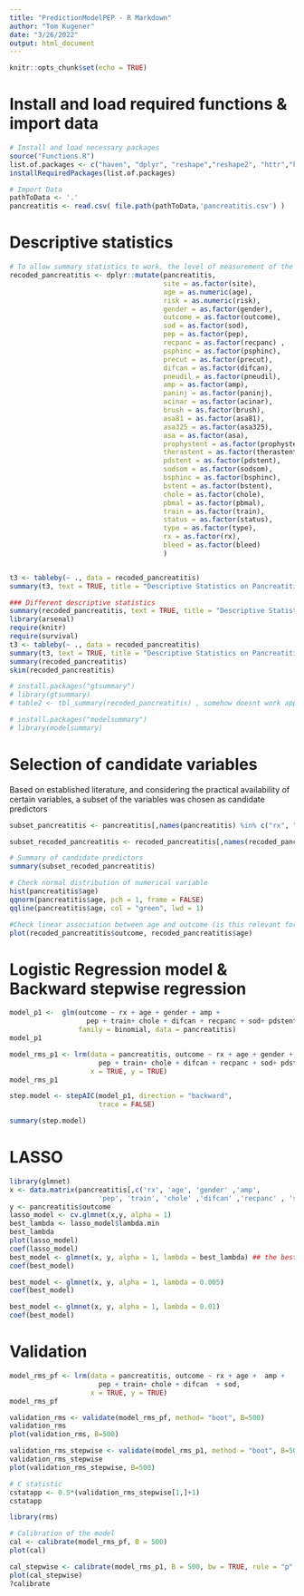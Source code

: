 ```yaml
---
title: "PredictionModelPEP - R Markdown"
author: "Tom Kugener"
date: "3/26/2022"
output: html_document
---
```



```r
knitr::opts_chunk$set(echo = TRUE)
```
# Install and load required functions & import data
```r
# Install and load necessary packages 
source("Functions.R")
list.of.packages <- c("haven", "dplyr", "reshape","reshape2", "httr","kableExtra", "ggplot2", "GGally", "epiDisplay", "tidyverse", "caret", "leaps", "arsenal", "skimr", "MASS", "rms", "rmda", "glmnet") 
installRequiredPackages(list.of.packages)

# Import Data
pathToData <- '.' 
pancreatitis <- read.csv( file.path(pathToData,'pancreatitis.csv') )
```

# Descriptive statistics
```r
# To allow summary statistics to work, the level of measurement of the variables will be defined
recoded_pancreatitis <- dplyr::mutate(pancreatitis,
                                      site = as.factor(site),
                                      age = as.numeric(age),
                                      risk = as.numeric(risk),
                                      gender = as.factor(gender),
                                      outcome = as.factor(outcome),
                                      sod = as.factor(sod),
                                      pep = as.factor(pep),
                                      recpanc = as.factor(recpanc) ,
                                      psphinc = as.factor(psphinc),
                                      precut = as.factor(precut),
                                      difcan = as.factor(difcan), 
                                      pneudil = as.factor(pneudil),
                                      amp = as.factor(amp),
                                      paninj = as.factor(paninj),
                                      acinar = as.factor(acinar),
                                      brush = as.factor(brush),
                                      asa81 = as.factor(asa81),
                                      asa325 = as.factor(asa325),
                                      asa = as.factor(asa),
                                      prophystent = as.factor(prophystent), 
                                      therastent = as.factor(therastent),  
                                      pdstent = as.factor(pdstent),       
                                      sodsom = as.factor(sodsom),
                                      bsphinc = as.factor(bsphinc),
                                      bstent = as.factor(bstent), 
                                      chole = as.factor(chole),
                                      pbmal = as.factor(pbmal),
                                      train = as.factor(train), 
                                      status = as.factor(status),
                                      type = as.factor(type),
                                      rx = as.factor(rx),
                                      bleed = as.factor(bleed)      
                                      )


t3 <- tableby(~ ., data = recoded_pancreatitis)
summary(t3, text = TRUE, title = "Descriptive Statistics on Pancreatitis")

```


```r
### Different descriptive statistics
summary(recoded_pancreatitis, text = TRUE, title = "Descriptive Statistics on Pancreatitis")
library(arsenal) 
require(knitr)
require(survival)
t3 <- tableby(~ ., data = recoded_pancreatitis)
summary(t3, text = TRUE, title = "Descriptive Statistics on Pancreatitis")
summary(recoded_pancreatitis)
skim(recoded_pancreatitis)

# install.packages("gtsummary")
# library(gtsummary)
# table2 <- tbl_summary(recoded_pancreatitis) , somehow doesnt work apparently this gives astethically fine tables

# install.packages("modelsummary")
# library(modelsummary)
```

# Selection of candidate variables
Based on established literature, and considering the  practical availability of certain variables, a subset of the variables was chosen as candidate predictors
```r
subset_pancreatitis <- pancreatitis[,names(pancreatitis) %in% c("rx", "age", "gender", "amp", "pep", "train", "chole", "difcan", "recpanc", "sod", "pdstent")]

subset_recoded_pancreatitis <- recoded_pancreatitis[,names(recoded_pancreatitis) %in% c("rx", "age", "gender", "amp", "pep", "train", "chole", "difcan", "recpanc", "sod", "pdstent")]

# Summary of candidate predictors
summary(subset_recoded_pancreatitis)

# Check normal distribution of numerical variable
hist(pancreatitis$age)
qqnorm(pancreatitis$age, pch = 1, frame = FALSE)
qqline(pancreatitis$age, col = "green", lwd = 1)

#Check linear association between age and outcome (is this relevant for a binary outcome?)
plot(recoded_pancreatitis$outcome, recoded_pancreatitis$age)

```

# Logistic Regression model & Backward stepwise regression
```r
model_p1 <-  glm(outcome ~ rx + age + gender + amp +
                   pep + train+ chole + difcan + recpanc + sod+ pdstent,
                 family = binomial, data = pancreatitis)
model_p1

model_rms_p1 <- lrm(data = pancreatitis, outcome ~ rx + age + gender + amp +
                      pep + train+ chole + difcan + recpanc + sod+ pdstent,
                    x = TRUE, y = TRUE)
model_rms_p1

step.model <- stepAIC(model_p1, direction = "backward", 
                      trace = FALSE)

summary(step.model)

```

# LASSO
```r
library(glmnet)
x <- data.matrix(pancreatitis[,c('rx', 'age', 'gender' ,'amp',
                      'pep', 'train', 'chole' ,'difcan' ,'recpanc' , 'sod', 'pdstent')])
y <- pancreatitis$outcome
lasso_model <- cv.glmnet(x,y, alpha = 1)
best_lambda <- lasso_model$lambda.min
best_lambda
plot(lasso_model)
coef(lasso_model)
best_model <- glmnet(x, y, alpha = 1, lambda = best_lambda) ## the best lambda is really small and therefore does not lead to the exclusion of variables
coef(best_model)

best_model <- glmnet(x, y, alpha = 1, lambda = 0.005)
coef(best_model)

best_model <- glmnet(x, y, alpha = 1, lambda = 0.01)
coef(best_model)
```

# Validation 
```r
model_rms_pf <- lrm(data = pancreatitis, outcome ~ rx + age +  amp +
                      pep + train+ chole + difcan  + sod,
                    x = TRUE, y = TRUE)
model_rms_pf

validation_rms <- validate(model_rms_pf, method= "boot", B=500)
validation_rms
plot(validation_rms, B=500)

validation_rms_stepwise <- validate(model_rms_p1, method = "boot", B=500, bw = TRUE, rule = "p", sls = 0.05)
validation_rms_stepwise
plot(validation_rms_stepwise, B=500)

# C statistic
cstatapp <- 0.5*(validation_rms_stepwise[1,]+1)
cstatapp

library(rms)

# Calibration of the model
cal <- calibrate(model_rms_pf, B = 500)
plot(cal)

cal_stepwise <- calibrate(model_rms_p1, B = 500, bw = TRUE, rule = "p", sls = 0.05)
plot(cal_stepwise)
?calibrate
```